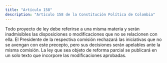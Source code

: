 ```yaml
---
title: "Artículo 158"
description: "Artículo 158 de la Constitución Política de Colombia"
---
```


Todo proyecto de ley debe referirse a una misma materia y serán inadmisibles las disposiciones o modificaciones que no se relacionen con ella. El Presidente de la respectiva comisión rechazará las iniciativas que no se avengan con este precepto, pero sus decisiones serán apelables ante la misma comisión. La ley que sea objeto de reforma parcial se publicará en un solo texto que incorpore las modificaciones aprobadas.
